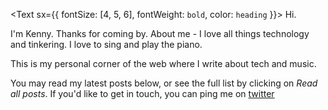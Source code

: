 <Text sx={{ fontSize: [4, 5, 6], fontWeight: `bold`, color: `heading` }}>
  Hi.
</Text>

I'm Kenny. Thanks for coming by. About me - I love all things technology and tinkering. I love to sing and play the piano.

This is my personal corner of the web where I write about tech and music.

You may read my latest posts below, or see the full list by clicking on *Read all posts*. If you'd like to get in touch, you can ping me on <a href="https://twitter.com/johnjacobkenny" target="_blank">twitter</a>